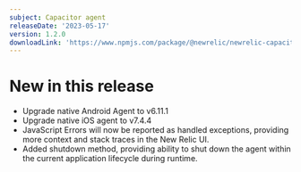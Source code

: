 ```yaml
---
subject: Capacitor agent
releaseDate: '2023-05-17'
version: 1.2.0
downloadLink: 'https://www.npmjs.com/package/@newrelic/newrelic-capacitor-plugin/v/1.2.0'
---
```


# New in this release
* Upgrade native Android Agent to v6.11.1
* Upgrade native iOS agent to v7.4.4
* JavaScript Errors will now be reported as handled exceptions, providing more context and stack traces in the New Relic UI.
* Added shutdown method, providing ability to shut down the agent within the current application lifecycle during runtime.